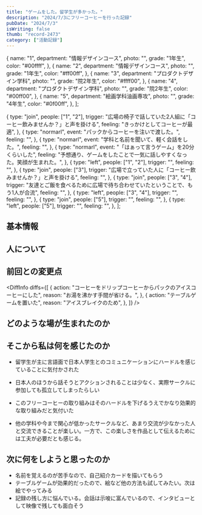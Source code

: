 ```yaml
---
title: "ゲームをした。留学生が多かった。"
description: "2024/7/3にフリーコーヒーを行った記録"
pubDate: "2024/7/3"
isWriting: false
thumb: "record-2473"
category: ["活動記録"]
---
```



  {
    name: "1",
    department: "情報デザインコース",
    photo: "",
    grade: "1年生",
    color: "#00ffff",
  },
  {
    name: "2",
    department: "情報デザインコース",
    photo: "",
    grade: "1年生",
    color: "#ff00ff",
  },
  {
    name: "3",
    department: "プロダクトデザイン学科",
    photo: "",
    grade: "院2年生",
    color: "#ffff00",
  },
  {
    name: "4",
    department: "プロダクトデザイン学科",
    photo: "",
    grade: "院2年生",
    color: "#00ff00",
  },
  {
    name: "5",
    department: "絵画学科油画専攻",
    photo: "",
    grade: "4年生",
    color: "#0f00ff",
  },
];

  {
    type: "join",
    people: ["1", "2"],
    trigger:
      "広場の椅子で話していた2人組に「コーヒー飲みませんか？」と声を掛ける",
    feeling: "きっかけとしてコーヒーが最適",
  },
  {
    type: "normarl",
    event: "パックからコーヒーを注いで渡した。",
    feeling: "",
  },
  {
    type: "normarl",
    event: "学科と名前を聞いて、軽く会話をした。",
    feeling: "",
  },
  {
    type: "normarl",
    event: "「はぁって言うゲーム」を20分くらいした",
    feeling:
      "予想通り、ゲームをしたことで一気に話しやすくなった。笑顔が生まれた。",
  },
  {
    type: "left",
    people: ["1", "2"],
    trigger: "",
    feeling: "",
  },
  {
    type: "join",
    people: ["3"],
    trigger: "広場で立っていた人に「コーヒー飲みませんか？」と声を掛ける",
    feeling: "",
  },
  {
    type: "join",
    people: ["3", "4"],
    trigger:
      "友達とご飯を食べるために広場で待ち合わせていたということで、もう1人が合流",
    feeling: "",
  },
  {
    type: "left",
    people: ["3", "4"],
    trigger: "",
    feeling: "",
  },
  {
    type: "join",
    people: ["5"],
    trigger: "",
    feeling: "",
  },
  {
    type: "left",
    people: ["5"],
    trigger: "",
    feeling: "",
  },
];

## 基本情報

<PostBasicInfo
  date="2024-07-03"
  weather="晴れ"
  place="東学広場"
  startedAt="13:10"
  endedAt="15:00"
/>

## 人について

<TsumuguInfo condition="とても元気" comment="前期審査会明けでやる気" photo="" />

<VisitorsInfo visitors={people} />

## 前回との変更点

<DiffInfo
  diffs={[
    {
      action: "コーヒーをドリップコーヒーからパックのアイスコーヒーにした",
      reason: "お湯を沸かす手間が省ける。",
    },
    {
      action: "テーブルゲームを置いた",
      reason: "アイスブレイクのため",
    },
  ]}
/>

## どのような場が生まれたのか

<EventsInfo overview="今回は留学生が多かった" people={people} events={events} />

## そこから私は何を感じたのか

- 留学生が主に言語面で日本人学生とのコミュニケーションにハードルを感じていることに気付かされた
- 日本人のほうから話そうとアクションされることは少なく、実際サークルに参加しても孤立してしまったらしい
- このフリーコーヒーの取り組みはそのハードルを下げるうえでかなり効果的な取り組みだと気付いた

- 他の学科や今まで関心が低かったサークルなど、あまり交流が少なかった人と交流できることが楽しい。一方で、この楽しさを作品として伝えるためには工夫が必要だとも感じる。

## 次に何をしようと思ったのか

- 名前を覚えるのが苦手なので、自己紹介カードを描いてもらう
- テーブルゲームが効果的だったので、絵など他の方法も試してみたい。次は絵でやってみる
- 記録の残し方に悩んでいる。会話は示唆に富んでいるので、インタビューとして映像で残しても面白そう
